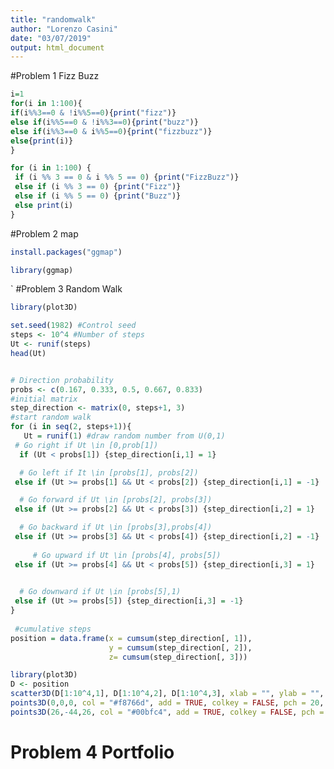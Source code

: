 ```yaml
---
title: "randomwalk"
author: "Lorenzo Casini"
date: "03/07/2019"
output: html_document
---
```


#Problem 1 Fizz Buzz

```r
i=1
for(i in 1:100){
if(i%%3==0 & !i%%5==0){print("fizz")} 
else if(i%%5==0 & !i%%3==0){print("buzz")} 
else if(i%%3==0 & i%%5==0){print("fizzbuzz")}
else{print(i)}
}
```

```r
for (i in 1:100) {
 if (i %% 3 == 0 & i %% 5 == 0) {print("FizzBuzz")}
 else if (i %% 3 == 0) {print("Fizz")}
 else if (i %% 5 == 0) {print("Buzz")}
 else print(i)
}
```

#Problem 2 map

```r
install.packages("ggmap")
```

```r
library(ggmap)
```
`
#Problem 3 Random Walk

```r
library(plot3D)

```

```r
set.seed(1982) #Control seed
steps <- 10^4 #Number of steps
Ut <- runif(steps)
head(Ut)


# Direction probability 
probs <- c(0.167, 0.333, 0.5, 0.667, 0.833)
#initial matrix
step_direction <- matrix(0, steps+1, 3) 
#start random walk
for (i in seq(2, steps+1)){
   Ut = runif(1) #draw random number from U(0,1)
 # Go right if Ut \in [0,prob[1])
  if (Ut < probs[1]) {step_direction[i,1] = 1}

  # Go left if It \in [probs[1], probs[2])
 else if (Ut >= probs[1] && Ut < probs[2]) {step_direction[i,1] = -1}

  # Go forward if Ut \in [probs[2], probs[3])
 else if (Ut >= probs[2] && Ut < probs[3]) {step_direction[i,2] = 1}

  # Go backward if Ut \in [probs[3],probs[4])
 else if (Ut >= probs[3] && Ut < probs[4]) {step_direction[i,2] = -1}
   
     # Go upward if Ut \in [probs[4], probs[5])
 else if (Ut >= probs[4] && Ut < probs[5]) {step_direction[i,3] = 1}
   

  # Go downward if Ut \in [probs[5],1)
 else if (Ut >= probs[5]) {step_direction[i,3] = -1}
}
   
 #cumulative steps
position = data.frame(x = cumsum(step_direction[, 1]), 
                      y = cumsum(step_direction[, 2]),
                      z= cumsum(step_direction[, 3]))

```

```r
library(plot3D)
D <- position
scatter3D(D[1:10^4,1], D[1:10^4,2], D[1:10^4,3], xlab = "", ylab = "", zlab = "",phi = 0, theta = 45, bty = "g", type = "l", ticktype = "detailed", lwd = 0.6, colvar = NULL)
points3D(0,0,0, col = "#f8766d", add = TRUE, colkey = FALSE, pch = 20, cex = 1.5)
points3D(26,-44,26, col = "#00bfc4", add = TRUE, colkey = FALSE, pch = 20, cex = 1.5)
```

# Problem 4 Portfolio